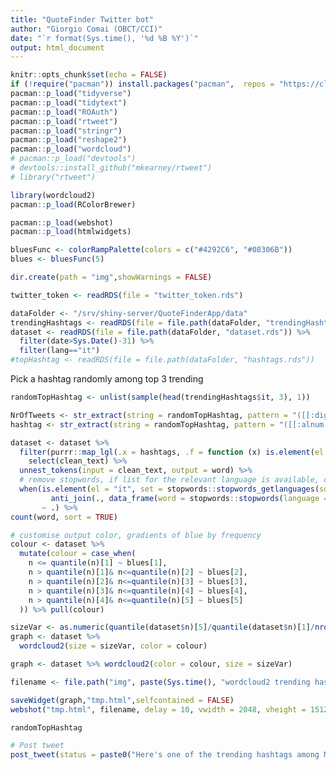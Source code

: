 ```yaml
---
title: "QuoteFinder Twitter bot"
author: "Giorgio Comai (OBCT/CCI)"
date: "`r format(Sys.time(), '%d %B %Y')`"
output: html_document
---
```


```r
knitr::opts_chunk$set(echo = FALSE)
if (!require("pacman")) install.packages("pacman",  repos = "https://cloud.r-project.org") # for taking care of package installation/loading
pacman::p_load("tidyverse")
pacman::p_load("tidytext")
pacman::p_load("ROAuth")
pacman::p_load("rtweet")
pacman::p_load("stringr")
pacman::p_load("reshape2")
pacman::p_load("wordcloud")
# pacman::p_load("devtools")
# devtools::install_github("mkearney/rtweet")
# library("rtweet")

library(wordcloud2)
pacman::p_load(RColorBrewer)

pacman::p_load(webshot)
pacman::p_load(htmlwidgets)

bluesFunc <- colorRampPalette(colors = c("#4292C6", "#08306B"))
blues <- bluesFunc(5)

dir.create(path = "img",showWarnings = FALSE)

twitter_token <- readRDS(file = "twitter_token.rds")

```

```r
dataFolder <- "/srv/shiny-server/QuoteFinderApp/data"
trendingHashtags <- readRDS(file = file.path(dataFolder, "trendingHashtags.rds"))
dataset <- readRDS(file = file.path(dataFolder, "dataset.rds")) %>% 
  filter(date>Sys.Date()-31) %>% 
  filter(lang=="it")
#topHashtag <- readRDS(file = file.path(dataFolder, "hashtags.rds"))

```

Pick a hashtag randomly among top 3 trending

```r

randomTopHashtag <- unlist(sample(head(trendingHashtags$it, 3), 1))

NrOfTweets <- str_extract(string = randomTopHashtag, pattern = "([[:digit:]]+)")
hashtag <- str_extract(string = randomTopHashtag, pattern = "([[:alnum:]]+)")

dataset <- dataset %>%  
  filter(purrr::map_lgl(.x = hashtags, .f = function (x) is.element(el = as.character(hashtag), set = x))) %>%
    select(clean_text) %>% 
  unnest_tokens(input = clean_text, output = word) %>% 
  # remove stopwords, if list for the relevant language is available, otherwise do nothing
  when(is.element(el = "it", set = stopwords::stopwords_getlanguages(source = "stopwords-iso")) ~
         anti_join(., data_frame(word = stopwords::stopwords(language = "it", source = "stopwords-iso")), by = "word"),
       ~ .) %>% 
count(word, sort = TRUE)  

# customise output color, gradients of blue by frequency
colour <- dataset %>% 
  mutate(colour = case_when(
    n <= quantile(n)[1] ~ blues[1],
    n > quantile(n)[1]& n<=quantile(n)[2] ~ blues[2],
    n > quantile(n)[2]& n<=quantile(n)[3] ~ blues[3],
    n > quantile(n)[3]& n<=quantile(n)[4] ~ blues[4],
    n > quantile(n)[4]& n<=quantile(n)[5] ~ blues[5]
  )) %>% pull(colour)

sizeVar <- as.numeric(quantile(dataset$n)[5]/quantile(dataset$n)[1]/nrow(dataset)*36)
graph <- dataset %>%
  wordcloud2(size = sizeVar, color = colour)

graph <- dataset %>% wordcloud2(color = colour, size = sizeVar)

filename <- file.path("img", paste(Sys.time(), "wordcloud2 trending hashtag", hashtag, "IT.png", sep = "-"))

saveWidget(graph,"tmp.html",selfcontained = FALSE)
webshot("tmp.html", filename, delay = 10, vwidth = 2048, vheight = 1512)

randomTopHashtag

```

```r
# Post tweet
post_tweet(status = paste0("Here's one of the trending hashtags among MEPs tweeting in Italian this week: #", hashtag, ". Find out more at https://www.europeandatajournalism.eu/Tools-for-journalists/Quote-Finder/"), media = filename, token = twitter_token)
```